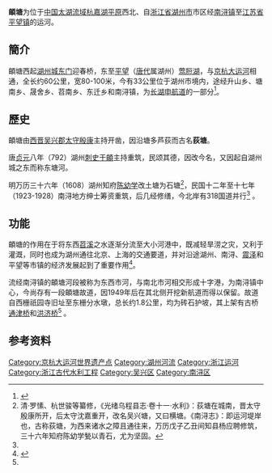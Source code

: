 {{文物保护单位
| 级别 = 全国
| 名称 = 大运河
| 子项 = 江南运河南浔段
| 图片 = [[File:Ditang_View_from_Tongjin_Bridge_02_2014-06.JPG|260px]]<br><small>南浔镇頔塘故道，自通津桥上向东望，2014年6月</small>
| 编号 = 7-1973
| 分类 = 其他
| 时代 = 晋-清
| 所在 = [[湖州市|湖州市]][[南浔区|南浔区]]
| 登录 = 2013年5月
}}

{{文物保护单位
| 级别 = 省级
| 省区市 = 浙江省
| 图片 = 
| 名称 = 頔塘
| 编号 = 4-89
| 分类 = 古建筑
| 时代 = 晋-清
| 所在 = [[湖州市|湖州市]][[吴兴区|吴兴区]]、[[南浔区|南浔区]]
| 登录 = 1997年8月
}}

'''頔塘'''为位于[[中国|中国]][[太湖|太湖流域]][[杭嘉湖平原|杭嘉湖平原]]西北、自[[浙江省|浙江省]][[湖州市|湖州市]]市区经[[南浔镇|南浔镇]]至[[江苏省|江苏省]][[平望镇|平望镇]]的运河。
== 簡介 ==
頔塘西起[[湖州城墙|湖州城]][[湖州城墙|东门]]迎春桥，东至[[平望|平望]]（[[唐代|唐代]]属湖州）[[莺脰湖|莺脰湖]]，与[[京杭大运河|京杭大运河]]相通，全长约60公里，宽80-100米，今有33公里位于湖州市境内，途经升山乡、塘南乡、晟舍乡、苕南乡、东迁乡和南浔镇，为[[长湖申航道|长湖申航道]]的一部分<ref name="简介">{{cite web|url=http://www.huzhou.gov.cn/art/2008/11/26/art_58_3355.html|title=《頔塘》|accessdate=2014-06-22|work=|publisher=湖州市政府|archive-url=https://web.archive.org/web/20111006235256/http://www.huzhou.gov.cn/art/2008/11/26/art_58_3355.html#|archive-date=2011-10-06|dead-url=yes}}</ref>。
== 歷史 ==
頔塘由[[西晋|西晋]][[吴兴郡|吴兴郡]][[太守|太守]][[殷康|殷康]]主持开凿，因沿塘多芦荻而古名'''荻塘'''。

唐[[貞元_(唐朝)|贞元]]八年（792）湖州[[刺史|刺史]][[于頔|于頔]]主持重筑，民颂其德，因改今名，又因起自湖州城之东而称东塘河。

明万历三十六年（1608）湖州知府[[陈幼学|陈幼学]]改土塘为石塘<ref>清·罗愫、杭世骏等纂修，《光绪乌程县志·卷十一·水利》：荻塘在城南，晋太守殷康所开，后太守沈嘉重开，改名吴兴塘，又曰横塘。《南浔志》：即运河堤岸也，古称荻塘，为西来诸水之障且通往来，万历戊子乙丑间知县杨应聘修筑，三十六年知府陈幼学甃以青石，尤为坚固。</ref>，民国十二年至十七年（1923-1928）南浔地方绅士筹资重筑，后几经修缮，今北岸有318国道并行<ref name= "简介"/> 。

== 功能 ==
頔塘的作用在于将东西[[苕溪|苕溪]]之水逐渐分流至大小河港中，既减轻旱涝之灾，又利于灌溉，同时也成为湖州通往北京、上海的交通要道，并对沿途湖州、南浔、[[震泽镇|震泽]]和平望等市镇的经济发展起到了重要作用<ref name="故道">{{cite web|url=http://ehzrb.hz66.com/hzrb/html/2012-05/12/content_54081.htm|title=《运河活化石——頔塘故道》|accessdate=2014-06-22|work=东梁|publisher=湖州日报|archive-url=https://web.archive.org/web/20160304192849/http://ehzrb.hz66.com/hzrb/html/2012-05/12/content_54081.htm|archive-date=2016-03-04|dead-url=yes}}</ref>。

流经南浔镇的頔塘河段被称为东西市河，与南北市河相交形成十字港，为南浔镇中心，今尚存有一段頔塘故道，因1949年后在其北侧开挖新航道而得以保留。故道自西栅祇园寺旧址至东栅分水墩，总长约1.8公里，均为砖石护坡，其上架有古桥[[通津桥|通津桥]]和[[洪济桥_(南浔镇)|洪济桥]]<ref name= "故道"/> 。

==参考资料==
{{reflist|2}}
{{DEFAULTSORT:D頔}}

{{南浔古镇}}
{{大运河世界文化遗产}}
{{湖州市境内的浙江省文物保护单位}}
{{浙江全国重点文物保护单位}}
[[Category:京杭大运河世界遗产点|Category:京杭大运河世界遗产点]]
[[Category:湖州河流|Category:湖州河流]]
[[Category:浙江运河|Category:浙江运河]]
[[Category:浙江古代水利工程|Category:浙江古代水利工程]]
[[Category:吴兴区|Category:吴兴区]]
[[Category:南浔区|Category:南浔区]]
